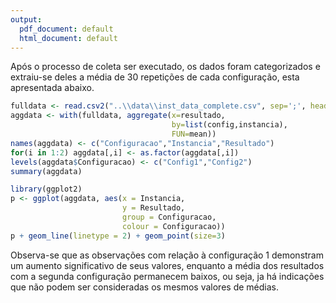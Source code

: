 ```yaml
---
output:
  pdf_document: default
  html_document: default
---
```


Após o processo de coleta ser executado, os dados foram categorizados e extraiu-se deles a média de 30 repetições de cada configuração, esta apresentada abaixo.

```r
fulldata <- read.csv2("..\\data\\inst_data_complete.csv", sep=';', header = TRUE)
aggdata <- with(fulldata, aggregate(x=resultado,
                                    by=list(config,instancia),
                                    FUN=mean))
names(aggdata) <- c("Configuracao","Instancia","Resultado")
for(i in 1:2) aggdata[,i] <- as.factor(aggdata[,i])
levels(aggdata$Configuracao) <- c("Config1","Config2")
summary(aggdata)

library(ggplot2)
p <- ggplot(aggdata, aes(x = Instancia, 
                         y = Resultado, 
                         group = Configuracao, 
                         colour = Configuracao))
p + geom_line(linetype = 2) + geom_point(size=3)
```

Observa-se que as observações com relação à configuração 1 demonstram um aumento significativo de seus valores, enquanto a média dos resultados com a segunda configuração permanecem baixos, ou seja, ja há indicações que não podem ser consideradas os mesmos valores de médias.